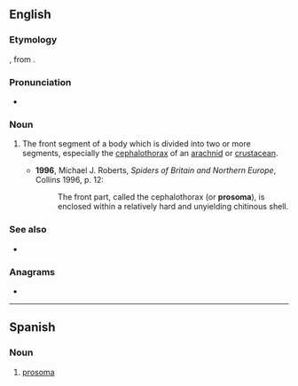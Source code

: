 ==English==
{{wikipedia}}

===Etymology===
{{root|en|ine-pro|*per-|*tewh₂-}}
{{prefix|en|pro|t1=front|soma|t2=body}}, from {{etyl|grc|en}} {{m|grc|σῶμα||body}}.

===Pronunciation===
* {{a|UK}} {{IPA|en|/pɹəʊˈsəʊmə/}}

===Noun===
{{en-noun|s|prosomata}}

# {{lb|en|zoology}} The front segment of a body which is divided into two or more segments, especially the [[cephalothorax]] of an [[arachnid]] or [[crustacean]].
#* '''1996''', Michael J. Roberts, ''Spiders of Britain and Northern Europe'', Collins 1996, p. 12:
#*: The front part, called the cephalothorax (or '''prosoma'''), is enclosed within a relatively hard and unyielding chitinous shell.

===See also===
* {{l|en|opisthosoma}}

===Anagrams===
* {{anagrams|en|a=amooprs|poromas}}

----

==Spanish==
{{wikipedia|lang=es}}

===Noun===
{{es-noun|m}}

# {{lb|es|entomology}} [[#English|prosoma]]
